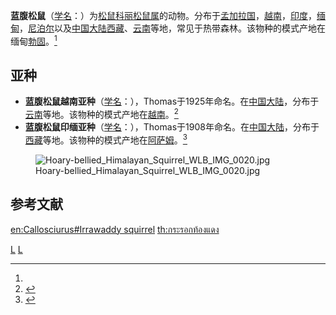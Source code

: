 {{Speciesbox
| taxon = Callosciurus pygerythrus
| status = LC |  status_system = iucn3.1
| status_ref = <ref  name=iucn>{{IUCN2010|version=2010.4| assessors = Shrestha, N., Sarkar,  S.K., Lunde, D., Duckworth, J.W., Lee, B., Tizard, R.J. & Molur, S. |  year = 2008 | id = 3604 | title = Callosciurus pygerythrus |downloaded =  2010-11-16}}</ref>
| image =Hoary-bellied Squirrel at Jayanti, Duars, West Bengal W Picture 452.jpg
| binomial_authority = (I. Geoffroy, 1832)<ref name='id740'>{{cite web| url =http://www.bioinfo.cn/db05/BjdwSpecies.php?action=view&id=740| title =蓝腹松鼠| work =《中国动物物种编目数据库》| publisher =中国科学院微生物研究所| author =中国科学院动物研究所| accessdate =2009-03-27| deadurl =yes| archiveurl =https://web.archive.org/web/20160305074536/http://www.bioinfo.cn/db05/BjdwSpecies.php?action=view&id=740| archivedate =2016-03-05}}</ref>
}}

'''蓝腹松鼠'''（[[学名|学名]]：{{lang|la|''Callosciurus pygerythrus''}}）为[[松鼠科|松鼠科]][[丽松鼠属|丽松鼠属]]的动物。分布于[[孟加拉国|孟加拉国]]，[[越南|越南]]，[[印度|印度]]，[[缅甸|缅甸]]，[[尼泊尔|尼泊尔]]以及[[中国大陆|中国大陆]][[西藏|西藏]]、[[云南|云南]]等地，常见于热带森林。该物种的模式产地在缅甸[[勃固|勃固]]。<ref name='id740'/>

==亚种==
*'''蓝腹松鼠越南亚种'''（[[学名|学名]]：{{lang|la|''Callosciurus pygerythrus imitator''}}），Thomas于1925年命名。在[[中国大陆|中国大陆]]，分布于[[云南|云南]]等地。该物种的模式产地在[[越南|越南]]。<ref name='id741'>{{cite web| url =http://www.bioinfo.cn/db05/BjdwSpecies.php?action=view&id=741| title =蓝腹松鼠越南亚种| work =《中国动物物种编目数据库》| publisher =中国科学院微生物研究所| author =中国科学院动物研究所| accessdate =2009-03-27| deadurl =yes| archiveurl =https://web.archive.org/web/20160305034356/http://www.bioinfo.cn/db05/BjdwSpecies.php?action=view&id=741| archivedate =2016-03-05}}</ref>
*'''蓝腹松鼠印缅亚种'''（[[学名|学名]]：{{lang|la|''Callosciurus pygerythrus stevensi''}}），Thomas于1908年命名。在[[中国大陆|中国大陆]]，分布于[[西藏|西藏]]等地。该物种的模式产地在[[阿萨姆|阿萨姆]]。<ref name='id742'>{{cite web| url =http://www.bioinfo.cn/db05/BjdwSpecies.php?action=view&id=742| title =蓝腹松鼠印缅亚种| work =《中国动物物种编目数据库》| publisher =中国科学院微生物研究所| author =中国科学院动物研究所| accessdate =2009-03-27| deadurl =yes| archiveurl =https://web.archive.org/web/20160305082639/http://www.bioinfo.cn/db05/BjdwSpecies.php?action=view&id=742| archivedate =2016-03-05}}</ref>
[[File:Hoary-bellied_Himalayan_Squirrel_WLB_IMG_0020.jpg|thumb]]

== 参考文献 ==
{{reflist}}
{{commons|Callosciurus  pygerythrus}}
{{taxonbar}}
[[Category:_1832年描述的动物|L]]
[[Category:丽松鼠属|L]]

[[en:Callosciurus#Irrawaddy_squirrel|en:Callosciurus#Irrawaddy squirrel]]
[[th:กระรอกท้องแดง|th:กระรอกท้องแดง]]
